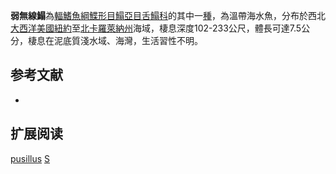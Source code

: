 {{Speciesbox
| name = 弱無線鰨
| image = Symphurus pusillus.jpg
| image_width = 250px
| image_caption = 
| status = NE
| status_system = IUCN3.1
| genus = Symphurus
| species = pusillus
| authority = [[Goode_&_Bean|Goode & Bean]], [[1885|1885]]
| synonyms = *''Aphoristia pusilla, Goode & Bean, 1885''
}}

'''弱無線鰨'''為[[輻鰭魚綱|輻鰭魚綱]][[鰈形目|鰈形目]][[鰨亞目|鰨亞目]][[舌鰨科|舌鰨科]]的其中一[[種|種]]，為溫帶海水魚，分布於西北[[大西洋|大西洋]][[美國|美國]][[紐約|紐約]]至[[北卡羅萊納州|北卡羅萊納州]]海域，棲息深度102-233公尺，體長可達7.5公分，棲息在泥底質淺水域、海灣，生活習性不明。

== 参考文献 ==
*{{FishBase_species|genus=Symphurus |species=pusillus |year=2014|month=4}}

== 扩展阅读 ==
{{refbegin}}
{{wikispecies-inline|Symphurus pusillus|弱無線鰨}}
{{refend}}
{{Taxonbar|from=Q2750045}}

[[Category:無線鰨屬|pusillus]]
[[Category:1885年描述的魚類|S]]


{{魚類小作品}}